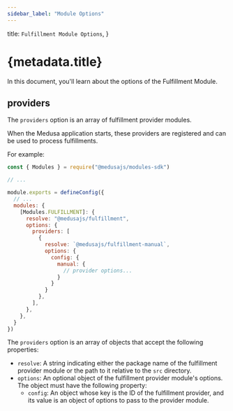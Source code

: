 ```yaml
---
sidebar_label: "Module Options"
---
```



  title: `Fulfillment Module Options`,
}

# {metadata.title}

In this document, you'll learn about the options of the Fulfillment Module.

## providers

The `providers` option is an array of fulfillment provider modules.

When the Medusa application starts, these providers are registered and can be used to process fulfillments.

For example:

```js title="medusa-config.js"
const { Modules } = require("@medusajs/modules-sdk")

// ...

module.exports = defineConfig({
  // ...
  modules: {
    [Modules.FULFILLMENT]: {
      resolve: "@medusajs/fulfillment",
      options: {
        providers: [
          {
            resolve: `@medusajs/fulfillment-manual`,
            options: {
              config: {
                manual: {
                  // provider options...
                }
              }
            }
          },
        ],
      },
    },
  }
})
```

The `providers` option is an array of objects that accept the following properties:

- `resolve`: A string indicating either the package name  of the fulfillment provider module or the path to it relative to the `src` directory.
- `options`: An optional object of the fulfillment provider module's options. The object must have the following property:
  - `config`: An object whose key is the ID of the fulfillment provider, and its value is an object of options to pass to the provider module.